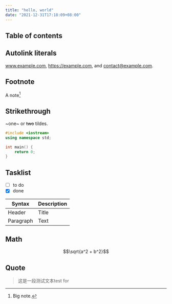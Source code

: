 ```yaml
---
title: "hello, world"
date: "2021-12-31T17:18:09+08:00"
---
```


## Table of contents

## Autolink literals

www.example.com, https://example.com, and contact@example.com.

## Footnote

A note[^1]

[^1]: Big note.

## Strikethrough

~one~ or ~~two~~ tildes.

```cpp
#include <iostream>
using namespace std;

int main() {
    return 0;
}
```

## Tasklist

* [ ] to do
* [x] done

| Syntax      | Description |
| ----------- | ----------- |
| Header      | Title       |
| Paragraph   | Text        |


## Math

$$\sqrt{a^2 + b^2}$$

## Quote

>这是一段测试文本test for 